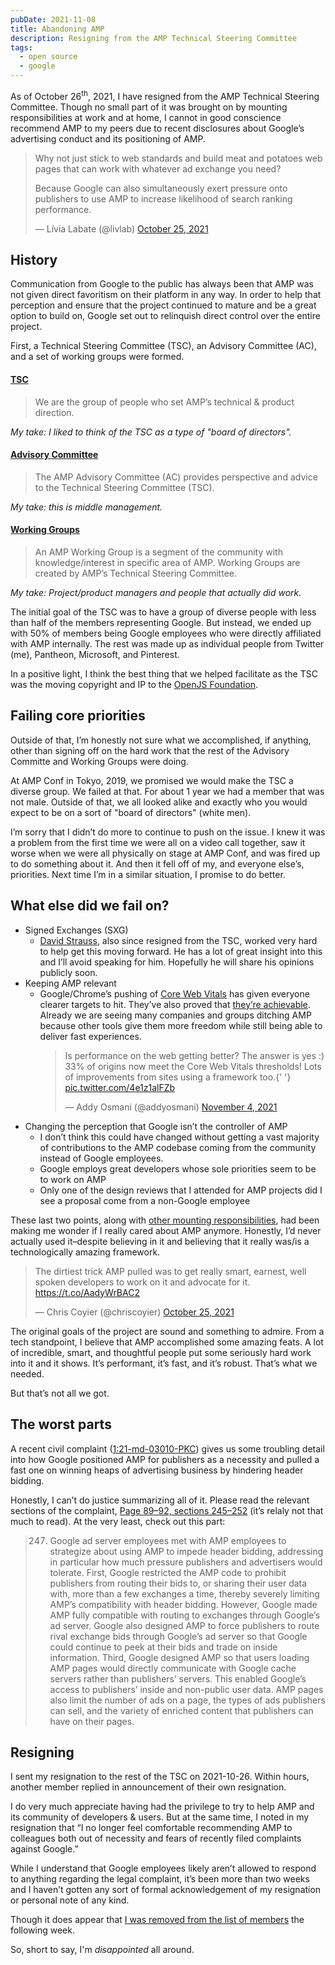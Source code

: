 ```yaml
---
pubDate: 2021-11-08
title: Abandoning AMP
description: Resigning from the AMP Technical Steering Committee
tags:
  - open source
  - google
---
```



As of October 26<sup>th</sup>, 2021, I have resigned from the AMP Technical Steering Committee. Though no small part of it was brought on by mounting responsibilities at work and at home, I cannot in good conscience recommend AMP to my peers due to recent disclosures about Google’s advertising conduct and its positioning of AMP.

> Why not just stick to web standards and build meat and potatoes web pages that can work with whatever ad exchange you need?
>
> Because Google can also simultaneously exert pressure onto publishers to use AMP to increase likelihood of search ranking performance.
>
> &mdash; Lívia Labate (@livlab) [October 25, 2021](https://twitter.com/livlab/status/1452445878636224514)

## History

Communication from Google to the public has always been that AMP was not given direct favoritism on their platform in any way. In order to help that perception and ensure that the project continued to mature and be a great option to build on, Google set out to relinquish direct control over the entire project.

First, a Technical Steering Committee (TSC), an Advisory Committee (AC), and a set of working groups were formed.

<Aside type="note" title="Groups formed">

#### [TSC](https://github.com/ampproject/meta-tsc)

> We are the group of people who set AMP’s technical & product direction.

_My take: I liked to think of the TSC as a type of "board of directors"._

#### [Advisory Committee](https://github.com/ampproject/meta-ac)

> The AMP Advisory Committee (AC) provides perspective and advice to the Technical Steering Committee (TSC).

_My take: this is middle management._

#### [Working Groups](https://github.com/ampproject/meta/tree/a2870e0437370fcf0f807a9dd8b0da102edf8d55/working-groups)

> An AMP Working Group is a segment of the community with knowledge/interest in specific area of AMP. Working Groups are created by AMP’s Technical Steering Committee.

_My take: Project/product managers and people that actually did work._

</Aside>

The initial goal of the TSC was to have a group of diverse people with less than half of the members representing Google. But instead, we ended up with 50% of members being Google employees who were directly affiliated with AMP internally. The rest was made up as individual people from Twitter (me), Pantheon, Microsoft, and Pinterest.

In a positive light, I think the best thing that we helped facilitate as the TSC was the moving copyright and IP to the [OpenJS Foundation](https://openjsf.org/blog/2019/10/10/openjs-foundation-welcomes-amp-project-to-help-improve-user-experience-on-the-web/).

## Failing core priorities

Outside of that, I’m honestly not sure what we accomplished, if anything, other than signing off on the hard work that the rest of the Advisory Committe and Working Groups were doing.

At AMP Conf in Tokyo, 2019, we promised we would make the TSC a diverse group. We failed at that. For about 1 year we had a member that was not male. Outside of that, we all looked alike and exactly who you would expect to be on a sort of "board of directors" (white men).

I’m sorry that I didn’t do more to continue to push on the issue. I knew it was a problem from the first time we were all on a video call together, saw it worse when we were all physically on stage at AMP Conf, and was fired up to do something about it. And then it fell off of my, and everyone else’s, priorities. Next time I’m in a similar situation, I promise to do better.

## What else did we fail on?

- Signed Exchanges (SXG)
  - [David Strauss](https://twitter.com/DavidStrauss), also since resigned from the TSC, worked very hard to help get this moving forward. He has a lot of great insight into this and I’ll avoid speaking for him. Hopefully he will share his opinions publicly soon.
- Keeping AMP relevant
  - Google/Chrome’s pushing of [Core Web Vitals](https://web.dev/vitals/) has given everyone clearer targets to hit. They’ve also proved that [they’re achievable](https://twitter.com/addyosmani/status/1456316562609254406). Already we are seeing many companies and groups ditching AMP because other tools give them more freedom while still being able to deliver fast experiences.
    <blockquote class="twitter-tweet">
    	<p lang="en" dir="ltr">
    		Is performance on the web getting better? The answer is yes :) 33% of origins now meet the Core Web Vitals
    		thresholds! Lots of improvements from sites using a framework too.{' '}
    		<a href="https://t.co/4e1z1alFZb">pic.twitter.com/4e1z1alFZb</a>
    	</p>
    	&mdash; Addy Osmani (@addyosmani) <a href="https://twitter.com/addyosmani/status/1456316562609254406?ref_src=twsrc%5Etfw">November 4, 2021</a>
    </blockquote>
- Changing the perception that Google isn’t the controller of AMP
  - I don’t think this could have changed without getting a vast majority of contributions to the AMP codebase coming from the community instead of Google employees.
  - Google employs great developers whose sole priorities seem to be to work on AMP
  - Only one of the design reviews that I attended for AMP projects did I see a proposal come from a non-Google employee

These last two points, along with [other mounting responsibilities](/blog/open-source-break), had been making me wonder if I really cared about AMP anymore. Honestly, I’d never actually used it–despite believing in it and believing that it really was/is a technologically amazing framework.

<blockquote class="twitter-tweet">
	<p lang="en" dir="ltr">
		The dirtiest trick AMP pulled was to get really smart, earnest, well spoken developers to work on it and advocate
		for it. <a href="https://t.co/AadyWrBAC2">https://t.co/AadyWrBAC2</a>
	</p>
	&mdash; Chris Coyier (@chriscoyier) <a href="https://twitter.com/chriscoyier/status/1452448918935990272?ref_src=twsrc%5Etfw">October 25, 2021</a>
</blockquote>

The original goals of the project are sound and something to admire. From a tech standpoint, I believe that AMP accomplished some amazing feats. A lot of incredible, smart, and thoughtful people put some seriously hard work into it and it shows. It’s performant, it’s fast, and it’s robust. That’s what we needed.

But that’s not all we got.

## The worst parts

A recent civil complaint ([1:21-md-03010-PKC](https://storage.courtlistener.com/recap/gov.uscourts.nysd.564903/gov.uscourts.nysd.564903.152.0.pdf)) gives us some troubling detail into how Google positioned AMP for publishers as a necessity and pulled a fast one on winning heaps of advertising business by hindering header bidding.

Honestly, I can’t do justice summarizing all of it. Please read the relevant sections of the complaint, [Page 89–92, sections 245–252](https://storage.courtlistener.com/recap/gov.uscourts.nysd.564903/gov.uscourts.nysd.564903.152.0.pdf) (it’s relaly not that much to read). At the very least, check out this part:

> 247. Google ad server employees met with AMP employees to strategize about using AMP
>      to impede header bidding, addressing in particular how much pressure publishers and advertisers
>      would tolerate. First, Google restricted the AMP code to prohibit publishers from routing their bids
>      to, or sharing their user data with, more than a few exchanges a time, thereby severely limiting
>      AMP’s compatibility with header bidding. However, Google made AMP fully compatible with
>      routing to exchanges through Google’s ad server. Google also designed AMP to force publishers
>      to route rival exchange bids through Google’s ad server so that Google could continue to peek at
>      their bids and trade on inside information. Third, Google designed AMP so that users loading AMP
>      pages would directly communicate with Google cache servers rather than publishers’ servers. This
>      enabled Google’s access to publishers’ inside and non-public user data. AMP pages also limit the
>      number of ads on a page, the types of ads publishers can sell, and the variety of enriched content
>      that publishers can have on their pages.

## Resigning

I sent my resignation to the rest of the TSC on 2021-10-26. Within hours, another member replied in announcement of their own resignation.

I do very much appreciate having had the privilege to try to help AMP and its community of developers & users. But at the same time, I noted in my resignation that “I no longer feel comfortable recommending AMP to colleagues both out of necessity and fears of recently filed complaints against Google.”

While I understand that Google employees likely aren’t allowed to respond to anything regarding the legal complaint, it’s been more than two weeks and I haven’t gotten any sort of formal acknowledgement of my resignation or personal note of any kind.

Though it does appear that [I was removed from the list of members](https://github.com/ampproject/meta-tsc/commit/4ec9ca95f01be481ff976e8e78461857c2be3224) the following week.

So, short to say, I'm _disappointed_ all around.
